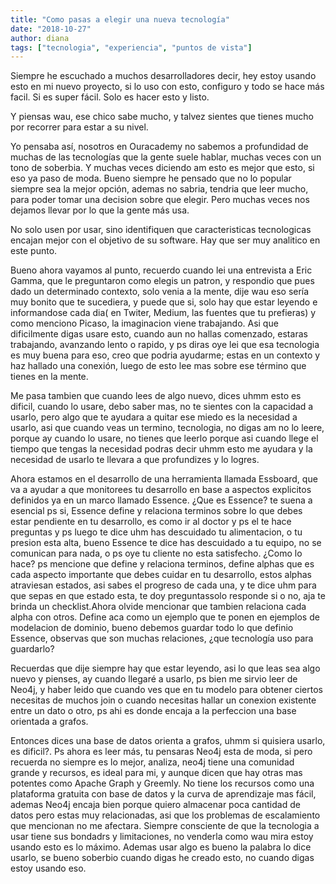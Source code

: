 ```yaml
---
title: "Como pasas a elegir una nueva tecnología"
date: "2018-10-27"
author: diana
tags: ["tecnologia", "experiencia", "puntos de vista"]
---
```


Siempre he escuchado a muchos desarrolladores decir, hey estoy usando esto
en mi nuevo proyecto, si lo uso con esto, configuro y todo se hace más
facil. Si es super fácil. Solo es hacer esto y listo.

Y piensas wau, ese chico sabe mucho, y talvez sientes que tienes mucho por
recorrer para estar a su nivel.

<p>
    Yo pensaba así, nosotros en Ouracademy no sabemos a profundidad de muchas
    de las tecnologías que la gente suele hablar, muchas veces con un tono de
    soberbia. Y muchas veces diciendo am esto es mejor que esto, si eso ya
    paso de moda. Bueno siempre he pensado que no lo popular siempre sea la
    mejor opción, ademas no sabria, tendria que leer mucho, para poder tomar
    una decision sobre que elegir. Pero muchas veces nos dejamos llevar por lo
    que la gente más usa.
</p>
<p>
    No solo usen por usar, sino identifiquen que caracteristicas tecnologicas
    encajan mejor con el objetivo de su software. Hay que ser muy analitico en
    este punto.
</p>
<p>
    Bueno ahora vayamos al punto, recuerdo cuando lei una entrevista a Eric
    Gamma, que le preguntaron como elegis un patron, y respondio que pues dado
    un determinado contexto, solo venia a la mente, dije wau eso sería muy
    bonito que te sucediera, y puede que si, solo hay que estar leyendo e
    informandose cada dia( en Twiter, Medium, las fuentes que tu prefieras) y
    como menciono Picaso, la imaginacion viene trabajando. Asi que
    dificilmente digas usare esto, cuando aun no hallas comenzado, estaras
    trabajando, avanzando lento o rapido, y ps diras oye lei que esa
    tecnologia es muy buena para eso, creo que podria ayudarme; estas en un
    contexto y haz hallado una conexión, luego de esto lee mas sobre ese
    término que tienes en la mente.
</p>
<p>
    Me pasa tambien que cuando lees de algo nuevo, dices uhmm esto es dificil,
    cuando lo usare, debo saber mas, no te sientes con la capacidad a usarlo,
    pero algo que te ayudara a quitar ese miedo es la necesidad a usarlo, asi
    que cuando veas un termino, tecnologia, no digas am no lo leere, porque ay
    cuando lo usare, no tienes que leerlo porque asi cuando llege el tiempo
    que tengas la necesidad podras decir uhmm esto me ayudara y la necesidad
    de usarlo te llevara a que profundizes y lo logres.
</p>
<p>
    Ahora estamos en el desarrollo de una herramienta llamada Essboard, que va
    a ayudar a que monitorees tu desarrollo en base a aspectos explicitos
    definidos ya en un marco llamado Essence. ¿Que es Essence? te suena a
    esencial ps si, Essence define y relaciona terminos sobre lo que debes
    estar pendiente en tu desarrollo, es como ir al doctor y ps el te hace
    preguntas y ps luego te dice uhm has descuidado tu alimentacion, o tu
    presion esta alta, bueno Essence te dice has descuidado a tu equipo, no se
    comunican para nada, o ps oye tu cliente no esta satisfecho. ¿Como lo
    hace? ps mencione que define y relaciona terminos, define alphas que es
    cada aspecto importante que debes cuidar en tu desarrollo, estos alphas
    atraviesan estados, asi sabes el progreso de cada una, y te dice uhm para
    que sepas en que estado esta, te doy preguntassolo responde si o no, aja
    te brinda un checklist.Ahora olvide mencionar que tambien relaciona cada
    alpha con otros. Define aca como un ejemplo que te ponen en ejemplos de
    modelacion de dominio, bueno debemos guardar todo lo que definio Essence,
    observas que son muchas relaciones, ¿que tecnología uso para guardarlo?
</p>
<p>
    Recuerdas que dije siempre hay que estar leyendo, asi lo que leas sea algo
    nuevo y pienses, ay cuando llegaré a usarlo, ps bien me sirvio leer de
    Neo4j, y haber leido que cuando ves que en tu modelo para obtener ciertos
    necesitas de muchos join o cuando necesitas hallar un conexion existente
    entre un dato o otro, ps ahi es donde encaja a la perfeccion una base
    orientada a grafos.
</p>
<p>
    Entonces dices una base de datos orienta a grafos, uhmm si quisiera
    usarlo, es dificil?. Ps ahora es leer más, tu pensaras Neo4j esta de moda,
    si pero recuerda no siempre es lo mejor, analiza, neo4j tiene una
    comunidad grande y recursos, es ideal para mi, y aunque dicen que hay
    otras mas potentes como Apache Graph y Greemly. No tiene los recursos como
    una plataforma gratuita con base de datos y la curva de aprendizaje mas
    fácil, ademas Neo4j encaja bien porque quiero almacenar poca cantidad de
    datos pero estas muy relacionadas, asi que los problemas de escalamiento
    que mencionan no me afectara. Siempre consciente de que la tecnologia a
    usar tiene sus bondadrs y limitaciones, no venderla como wau mira estoy
    usando esto es lo máximo. Ademas usar algo es bueno la palabra lo dice
    usarlo, se bueno soberbio cuando digas he creado esto, no cuando digas
    estoy usando eso.
</p>
